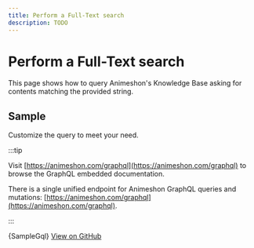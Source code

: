 ```yaml
---
title: Perform a Full-Text search
description: TODO
---
```


# Perform a Full-Text search

This page shows how to query Animeshon's Knowledge Base asking for contents matching the provided string.

## Sample

Customize the query to meet your need.

:::tip

Visit [https://animeshon.com/graphql](https://animeshon.com/graphql) to browse the GraphQL embedded documentation.

There is a single unified endpoint for Animeshon GraphQL queries and mutations: [https://animeshon.com/graphql](https://animeshon.com/graphql).

:::


<CodeBlock language="graphql">
  {SampleGql}
</CodeBlock>
<a href="https://github.com/animeapis/graphql-samples/blob/master/quickstarts/oracolo-query-fulltext-search.gql">View on GitHub</a>
